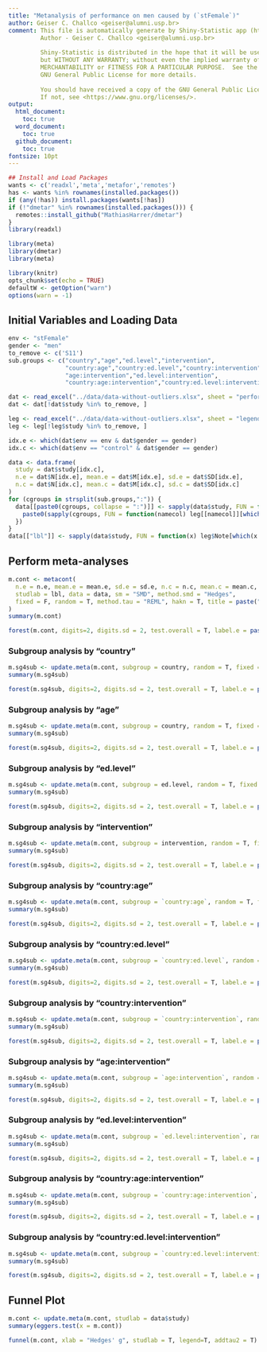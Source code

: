 ```yaml
---
title: "Metanalysis of performance on men caused by (`stFemale`)"
author: Geiser C. Challco <geiser@alumni.usp.br>
comment: This file is automatically generate by Shiny-Statistic app (https://statistic.geiser.tech/)
         Author - Geiser C. Challco <geiser@alumni.usp.br>
         
         Shiny-Statistic is distributed in the hope that it will be useful,
         but WITHOUT ANY WARRANTY; without even the implied warranty of
         MERCHANTABILITY or FITNESS FOR A PARTICULAR PURPOSE.  See the
         GNU General Public License for more details.
         
         You should have received a copy of the GNU General Public License.
         If not, see <https://www.gnu.org/licenses/>.
output:
  html_document:
    toc: true
  word_document:
    toc: true
  github_document:
    toc: true
fontsize: 10pt
---
```


```r
## Install and Load Packages
wants <- c('readxl','meta','metafor','remotes')
has <- wants %in% rownames(installed.packages())
if (any(!has)) install.packages(wants[!has])
if (!"dmetar" %in% rownames(installed.packages())) {
  remotes::install_github("MathiasHarrer/dmetar")
}
library(readxl)

library(meta)
library(dmetar)
library(meta)
```

```r
library(knitr)
opts_chunk$set(echo = TRUE)
defaultW <- getOption("warn")
options(warn = -1)
```

## Initial Variables and Loading Data

```r
env <- "stFemale"
gender <- "men"
to_remove <- c('S11')
sub.groups <- c("country","age","ed.level","intervention",
                "country:age","country:ed.level","country:intervention",
                "age:intervention","ed.level:intervention",
                "country:age:intervention","country:ed.level:intervention")
```

```r
dat <- read_excel("../data/data-without-outliers.xlsx", sheet = "perform-env.gender-descriptive")
dat <- dat[!dat$study %in% to_remove, ]

leg <- read_excel("../data/data-without-outliers.xlsx", sheet = "legend")
leg <- leg[!leg$study %in% to_remove, ]

idx.e <- which(dat$env == env & dat$gender == gender)
idx.c <- which(dat$env == "control" & dat$gender == gender)

data <- data.frame(
  study = dat$study[idx.c],
  n.e = dat$N[idx.e], mean.e = dat$M[idx.e], sd.e = dat$SD[idx.e],
  n.c = dat$N[idx.c], mean.c = dat$M[idx.c], sd.c = dat$SD[idx.c]
)
for (cgroups in strsplit(sub.groups,":")) {
  data[[paste0(cgroups, collapse = ":")]] <- sapply(data$study, FUN = function(x) {
    paste0(sapply(cgroups, FUN = function(namecol) leg[[namecol]][which(x == leg$study)]), collapse = ":")
  })
}
data[["lbl"]] <- sapply(data$study, FUN = function(x) leg$Note[which(x == leg$study)])
```

## Perform meta-analyses

```r
m.cont <- metacont(
  n.e = n.e, mean.e = mean.e, sd.e = sd.e, n.c = n.c, mean.c = mean.c, sd.c = sd.c,
  studlab = lbl, data = data, sm = "SMD", method.smd = "Hedges",
  fixed = F, random = T, method.tau = "REML", hakn = T, title = paste("Performance for",gender,"in",env)
)
summary(m.cont)
```

```r
forest(m.cont, digits=2, digits.sd = 2, test.overall = T, label.e = paste0(gender,':',env))
```

### Subgroup analysis by "country"

```r
m.sg4sub <- update.meta(m.cont, subgroup = country, random = T, fixed = F)
summary(m.sg4sub)
```

```r
forest(m.sg4sub, digits=2, digits.sd = 2, test.overall = T, label.e = paste0(gender,':',env))
```

### Subgroup analysis by "age"

```r
m.sg4sub <- update.meta(m.cont, subgroup = country, random = T, fixed = F)
summary(m.sg4sub)
```

```r
forest(m.sg4sub, digits=2, digits.sd = 2, test.overall = T, label.e = paste0(gender,':',env))
```

### Subgroup analysis by "ed.level"

```r
m.sg4sub <- update.meta(m.cont, subgroup = ed.level, random = T, fixed = F)
summary(m.sg4sub)
```

```r
forest(m.sg4sub, digits=2, digits.sd = 2, test.overall = T, label.e = paste0(gender,':',env))
```

### Subgroup analysis by "intervention"

```r
m.sg4sub <- update.meta(m.cont, subgroup = intervention, random = T, fixed = F)
summary(m.sg4sub)
```

```r
forest(m.sg4sub, digits=2, digits.sd = 2, test.overall = T, label.e = paste0(gender,':',env))
```

### Subgroup analysis by "country:age"

```r
m.sg4sub <- update.meta(m.cont, subgroup = `country:age`, random = T, fixed = F)
summary(m.sg4sub)
```

```r
forest(m.sg4sub, digits=2, digits.sd = 2, test.overall = T, label.e = paste0(gender,':',env))
```

### Subgroup analysis by "country:ed.level"

```r
m.sg4sub <- update.meta(m.cont, subgroup = `country:ed.level`, random = T, fixed = F)
summary(m.sg4sub)
```

```r
forest(m.sg4sub, digits=2, digits.sd = 2, test.overall = T, label.e = paste0(gender,':',env))
```

### Subgroup analysis by "country:intervention"

```r
m.sg4sub <- update.meta(m.cont, subgroup = `country:intervention`, random = T, fixed = F)
summary(m.sg4sub)
```

```r
forest(m.sg4sub, digits=2, digits.sd = 2, test.overall = T, label.e = paste0(gender,':',env))
```

### Subgroup analysis by "age:intervention"

```r
m.sg4sub <- update.meta(m.cont, subgroup = `age:intervention`, random = T, fixed = F)
summary(m.sg4sub)
```

```r
forest(m.sg4sub, digits=2, digits.sd = 2, test.overall = T, label.e = paste0(gender,':',env))
```

### Subgroup analysis by "ed.level:intervention"

```r
m.sg4sub <- update.meta(m.cont, subgroup = `ed.level:intervention`, random = T, fixed = F)
summary(m.sg4sub)
```

```r
forest(m.sg4sub, digits=2, digits.sd = 2, test.overall = T, label.e = paste0(gender,':',env))
```


### Subgroup analysis by "country:age:intervention"

```r
m.sg4sub <- update.meta(m.cont, subgroup = `country:age:intervention`, random = T, fixed = F)
summary(m.sg4sub)
```

```r
forest(m.sg4sub, digits=2, digits.sd = 2, test.overall = T, label.e = paste0(gender,':',env))
```

### Subgroup analysis by "country:ed.level:intervention"

```r
m.sg4sub <- update.meta(m.cont, subgroup = `country:ed.level:intervention`, random = T, fixed = F)
summary(m.sg4sub)
```

```r
forest(m.sg4sub, digits=2, digits.sd = 2, test.overall = T, label.e = paste0(gender,':',env))
```

## Funnel Plot

```r
m.cont <- update.meta(m.cont, studlab = data$study)
summary(eggers.test(x = m.cont))
```

```r
funnel(m.cont, xlab = "Hedges' g", studlab = T, legend=T, addtau2 = T)
```

